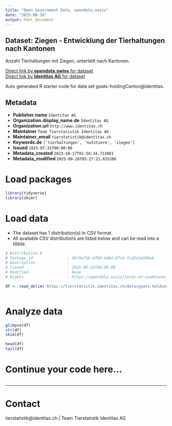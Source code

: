 ```yaml
---
title: "Open Government Data, opendata.swiss"
date: "2025-08-28"
output: html_document
---
```


## Dataset: Ziegen - Entwicklung der Tierhaltungen nach Kantonen

Anzahl Tierhaltungen mit Ziegen, unterteilt nach Kantonen. 

[Direct link by **opendata.swiss** for dataset](https://opendata.swiss/de/dataset/ziegen-entwicklung-der-tierhaltungen-nach-kantonen)<br>
[Direct link by **Identitas AG** for dataset](https://tierstatistik.identitas.ch/)

Auto generated R starter code for data set goats-holdingCanton@identitas.

## Metadata

- **Publisher.name** `Identitas AG`
- **Organization.display_name.de** `Identitas AG`
- **Organization.url** `http://www.identitas.ch`
- **Maintainer** `Team Tierstatistik Identitas AG`
- **Maintainer_email** `tierstatistik@identitas.ch`
- **Keywords.de** `['tierhaltungen', 'nutztiere', 'ziegen']`
- **Issued** `2025-07-31T00:00:00`
- **Metadata_created** `2023-10-17T01:56:34.713881`
- **Metadata_modified** `2025-08-26T05:27:21.835206`


# Load packages

```r

library(tidyverse)
library(skimr)

```

# Load data

-   The dataset has 1 distribution(s) in CSV format.
-   All available CSV distributions are listed below and can be read into a tibble.

```r

# Distribution 0
# Package_id               : 4b74e710-8fb0-4dbd-87cb-fcd2a3a509ab
# Description              : 
# Issued                   : 2025-08-25T00:00:00
# Modified                 : None
# Rights                   : https://opendata.swiss/terms-of-use#terms_by

df <- read_delim('https://tierstatistik.identitas.ch/data/goats-holdingCanton.csv')



```

# Analyze data

```r

glimpse(df)
str(df)
skim(df)

head(df)
tail(df)

```

# Continue your code here...

```r

```

------------------------------------------------------------------------

# Contact

tierstatistik@identitas.ch | Team Tierstatistik Identitas AG
